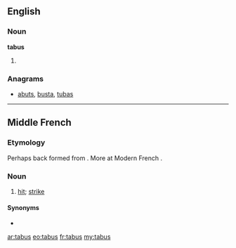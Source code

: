 ==English==

===Noun===
'''tabus'''

# {{plural of|tabu}}

===Anagrams===
* [[abuts#English|abuts]], [[busta#English|busta]], [[tubas#English|tubas]]

----

==Middle French==

===Etymology===
Perhaps back formed from {{term|tabuster|lang=frm}}. More at Modern French {{term|tabac|lang=fr}}.

===Noun===
{{frm-noun|m|pl=tabus}}

# [[hit]]; [[strike]]

====Synonyms====
* {{l|frm|coup}}

[[ar:tabus]]
[[eo:tabus]]
[[fr:tabus]]
[[my:tabus]]